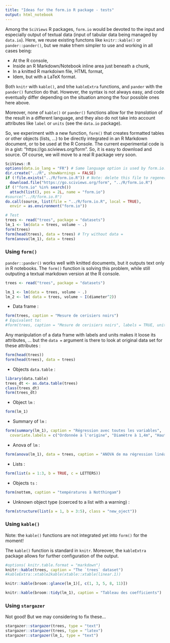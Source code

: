 ```yaml
---
title: "Ideas for the form.io R package - tests"
output: html_notebook
---
```


Among the `SciViews` R packages, `form.io` would be devoted to the input and especially output of textual data (input of tabular data being managed by `data.io`). Here, we reuse existing functons like `knitr::kable()` or `pander::pander()`, but we make trhem simpler to use and working in all cases being:

- At the R console,
- Inside an R Markdown/Notebook inline area just beneath a chunk,
- In a knitted R markdoiwn file, HTML format,
- Idem, but with a LaTeX format.

Both `knitr` with `kable()`, and trhe `kableExtra` functions, and `pander` with the `pander()` function do that. However, the syntax is not always easy, and code eventually differ depending on the situation among the four possible ones here above.

Moreover, none of `kable()` or `pander()` functions allow for the *translation* of the result in a different language, and they also do not take into account attributes like `label` or `units` (see the `data.io` package).

So, we experiment with a new function, `form()` that creates formatted tables or other objects (lists, ...) to be directly integrated in an R Markdown document, or to be used at the R Console. The current experimental code is in a gist: "https://go.sciviews.org/form". So, it is easy to download and source. Of course, we will move to a real R package very soon.


```r
SciViews::R
options(data.io_lang = "FR") # Same language option is used by form.io::form()
dir.create("../R", showWarnings = FALSE)
if (!file.exists("../R/form.io.R")) # Note: delete this file to regenerate cache
  download.file("https://go.sciviews.org/form", "../R/form.io.R")
if (!"form.io" %in% search())
  attach(list(), pos = 2L, name = "form.io")
#source("../R/form.io.R")
do.call(source, list(file = "../R/form.io.R", local = TRUE),
  envir = as.environment("form.io"))
```

```r
# Test
trees <- read("trees", package = "datasets")
lm_1 <- lm(data = trees, volume ~ .)
form(trees)
form(head(trees), data = trees) # Try without data =
form(anova(lm_1), data = trees)
```


### Using `form()`

`pander::pander()` works well with knitted documents, but it outputs text only in R notebooks. The `form()` function is solving this problem, while still outputing a textual markdown version at the R console.

```r
trees <- read("trees", package = "datasets")

lm_1 <- lm(data = trees, volume ~ .)
lm_2 <- lm( data = trees, volume ~ I(diameter^2))
```

- Data frame\ :

```r
form(trees, caption = "Mesure de cerisiers noirs")
# Equivalent to:
#form(trees, caption = "Mesure de cerisiers noirs", labels = TRUE, units = TRUE)
```

Any manipulation of a data frame with labels and units makes it loose its attributes, ... but the `data =` argument is there to look at original data set for these attributes\ :

```r
form(head(trees))
form(head(trees), data = trees)
```


- Objects `data.table`\ :

```r
library(data.table)
trees_dt <- as.data.table(trees)
class(trees_dt)
form(trees_dt)
```


- Object `lm`\ :

```r
form(lm_1)
```

- Summary of `lm`\ :

```r
form(summary(lm_1), caption = "Régression avec toutes les variables",
  covariate.labels = c("Ordonnée à l'origine", "Diamètre à 1,4m", "Hauteur"))
```

- Anova of `lm`\ :

```r
form(anova(lm_1), data = trees, caption = "ANOVA de ma régression linéaire")
```


- Lists\ :

```r
form(list(a = 1:3, b = TRUE, c = LETTERS))
```


- Objects `ts`\ :

```r
form(nottem, caption = "températures à Notthingam")
```


- Unknown object type (coerced to a list with a warning)\ :

```r
form(structure(list(a = 1, b = 3:5), class = "new_oject"))
```



### Using `kable()`

Note: the `kable()` functions are not integrated yet into `form()` for the moment!

The `kable()` function is standard in `knitr`. Moreover, the `kableExtra` package allows for further configuration of the output.

```r
#options( knitr.table.format = "markdown")
knitr::kable(trees, caption = "The `trees` dataset")
#kableExtra::xtable2kable(xtable::xtable(linear.1))
```

```r
knitr::kable(broom::glance(lm_1)[, c(1, 3, 5, 8, 11)])
```

```r
knitr::kable(broom::tidy(lm_1), caption = "Tableau des coefficients")
```


### Using `stargazer`

Not good! But we may considering to fix these...

```r
stargazer::stargazer(trees, type = "text")
stargazer::stargazer(trees, type = "latex")
stargazer::stargazer(lm_1, type = "text")
```
